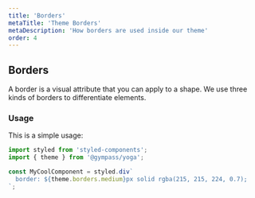 ```yaml
---
title: 'Borders'
metaTitle: 'Theme Borders'
metaDescription: 'How borders are used inside our theme'
order: 4
---
```


## Borders

A border is a visual attribute that you can apply to a shape. We use three kinds
of borders to differentiate elements.

### Usage

This is a simple usage:

```javascript type=highlight
import styled from 'styled-components';
import { theme } from '@gympass/yoga';

const MyCoolComponent = styled.div`
  border: ${theme.borders.medium}px solid rgba(215, 215, 224, 0.7);
`;
```

<ThemeBorders />

